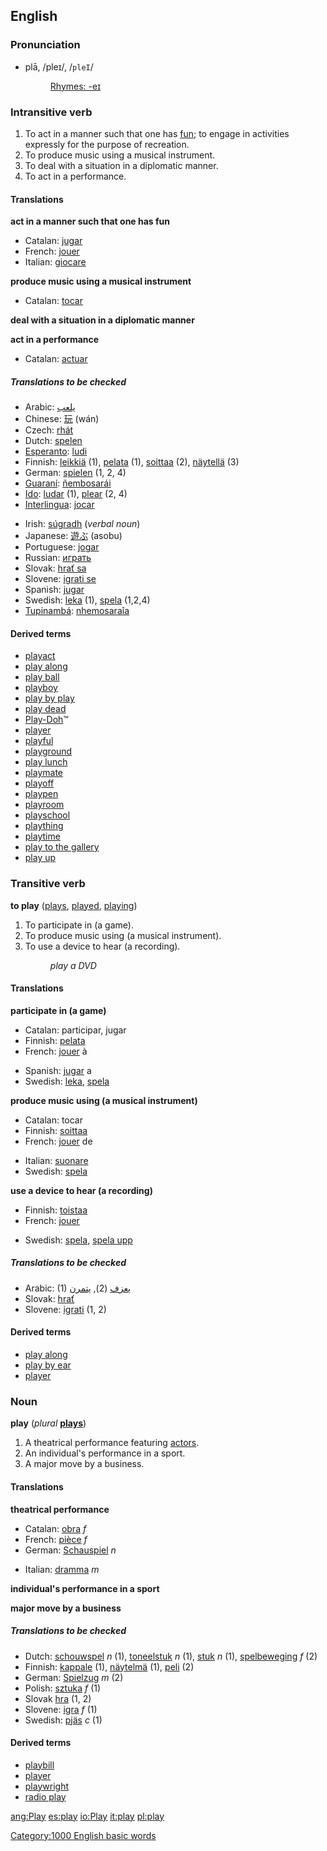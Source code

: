 ==English==
===Pronunciation===
*plā, /pleɪ/, /<tt>pleI</tt>/
*:[[Rhymes:English:-eɪ|Rhymes: -eɪ]]

===Intransitive verb===
{{en-infl-reg-consonant|play||}}

#To act in a manner such that one has [[fun]]; to engage in activities expressly for the purpose of recreation.
#To produce music using a musical instrument.
#To deal with a situation in a diplomatic manner.
#To act in a performance.

====Translations====

'''act in a manner such that one has fun'''
{{top}}
*Catalan: [[jugar]]
*French: [[jouer]]
*Italian: [[giocare]]
{{mid}}
{{bottom}}

'''produce music using  a musical instrument'''
<!--Note: this an INTRANSITIVE sense-->
{{top}}
*Catalan: [[tocar]]
{{mid}}
{{bottom}}

'''deal with a situation in a diplomatic manner'''
{{top}}
{{mid}}
{{bottom}}

'''act in a performance'''
{{top}}
*Catalan: [[actuar]]
{{mid}}
{{bottom}}

=====Translations to be checked=====
<!--Remove this section once all of the translations below have been moved into the tables above.-->
{{checktrans}}

{{top}}
*Arabic: [[يلعب]]
*Chinese: [[玩]] (wán)
*Czech: [[rhát]]
*Dutch: [[spelen]]
*[[Esperanto]]: [[ludi]]
*Finnish: [[leikkiä]] (1), [[pelata]] (1), [[soittaa]] (2), [[näytellä]] (3)
*German: [[spielen]] (1, 2, 4)
*[[Guaraní]]: [[ñembosarái]]
*[[Ido]]: [[ludar]] (1), [[plear]] (2, 4)
*[[Interlingua]]: [[jocar]]
{{mid}}
*Irish: [[súgradh]] (''verbal noun'')
*Japanese: [[遊ぶ]] (asobu)
*Portuguese: [[jogar]]
*Russian: [[играть]]
*Slovak: [[hrať sa]]
*Slovene: [[igrati se]]
*Spanish: [[jugar]]
*Swedish: [[leka]] (1), [[spela]] (1,2,4)
*[[Tupinambá]]: [[nhemosaraîa]]
{{bottom}}

====Derived terms====
*[[playact]]
*[[play along]]
*[[play ball]]
*[[playboy]]
*[[play by play]]<!-- should it be hyphenated or are both OK? -->
*[[play dead]]
*[[Play-Doh]]&trade;<!-- what about the non-trademark spellings? -->
*[[player]]
*[[playful]]
*[[playground]]
*[[play lunch]]
*[[playmate]]
*[[playoff]]
*[[playpen]]
*[[playroom]]
*[[playschool]]
*[[plaything]]
*[[playtime]]
*[[play to the gallery]]
*[[play up]]

===Transitive verb===
'''to play''' ([[plays]], [[played]], [[playing]])

#To participate in (a game).
#To produce music using (a musical instrument).
#To use a device to hear (a recording).
#:''play a DVD''

====Translations====

'''participate in (a game)'''
{{top}}
*Catalan: participar, jugar
*Finnish: [[pelata]]
*French: [[jouer]] à
{{mid}}
*Spanish: [[jugar]] a
*Swedish: [[leka]], [[spela]]
{{bottom}}

'''produce music using (a musical instrument)'''
{{top}}
*Catalan: tocar
*Finnish: [[soittaa]]
*French: [[jouer]] de
{{mid}}
*Italian: [[suonare]]
*Swedish: [[spela]]
{{bottom}}

'''use a device to hear (a recording)'''
{{top}}
*Finnish: [[toistaa]]
*French: [[jouer]]
{{mid}}
*Swedish: [[spela]], [[spela upp]]
{{bottom}}

=====Translations to be checked=====
<!--Remove this section once all of the translations below have been moved into the tables above.-->
{{checktrans}}

*Arabic: (1) [[يعزف]]  (2), [[يتمرن]]
* Slovak: [[hrať]]
*Slovene: [[igrati]] (1, 2)

====Derived terms====
*[[play along]]
*[[play by ear]]
*[[player]]

===Noun===
'''play''' (''plural'' '''[[plays]]''')

#A theatrical performance featuring [[actor]]s.
#An individual's performance in a sport.
#A major move by a business.

====Translations====

'''theatrical performance'''
{{top}}
*Catalan: [[obra]] ''f''
*French: [[pièce]] ''f''
*German: [[Schauspiel]] ''n''
{{mid}}
*Italian: [[dramma]] ''m''
{{bottom}}

'''individual's performance in a sport'''
{{top}}
{{mid}}
{{bottom}}

'''major move by a business'''
{{top}}
{{mid}}
{{bottom}}

=====Translations to be checked=====
<!--Remove this section once all of the translations below have been moved into the tables above.-->
{{checktrans}}

*Dutch: [[schouwspel]] ''n'' (1), [[toneelstuk]] ''n'' (1), [[stuk]] ''n'' (1), [[spelbeweging]] ''f'' (2)
*Finnish: [[kappale]] (1), [[näytelmä]] (1), [[peli]] (2)
*German: [[Spielzug]] ''m'' (2)
*Polish: [[sztuka]] ''f'' (1)
*Slovak [[hra]] (1, 2)
*Slovene: [[igra]] ''f'' (1)
*Swedish: [[pjäs]] ''c'' (1)

====Derived terms====
*[[playbill]]
*[[player]]
*[[playwright]]
*[[radio play]]

[[Category:1000 English basic words]]

[[ang:Play]]
[[es:play]]
[[io:Play]]
[[it:play]]
[[pl:play]]
